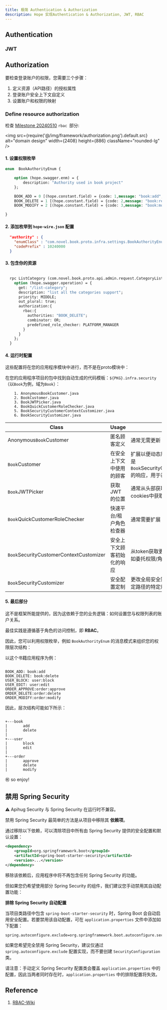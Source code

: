```yaml
---
title: 极简 Authentication & Authorization
description: Hope 实现Authentication & Authorization, JWT, RBAC
---
```



## Authentication

### JWT

## Authorization

要检查登录账户的权限，您需要三个步骤：

1. 定义资源（API路径）的授权属性
2. 登录账户安全上下文自定义
3. 设置账户和权限的映射

### Define resource authorization

检查 [Milestone 20240510](/zhCN-docs/milestone/milestone-20240510#rbac) `rbac `部分:

<img src={require('@/img/framework/authorization.png').default.src} alt="domain design" width={2408} height={886} className="rounded-lg" />


#### **1.** 设置权限枚举

```protobuf
enum  BookAuthorityEnum {

    option (hope.swagger.enm) = {
        description: "Authority used in book project"
    };

    BOOK_ADD = 0 [(hope.constant.field) = {code: 1,message: "book:add", message2: "Authority to add book"}];
    BOOK_DELETE = 1 [(hope.constant.field) = {code: 2,message: "book:remove", message2: "Authority to delete book"}];
    BOOK_MODIFY = 2 [(hope.constant.field) = {code: 3,message: "book:modify", message2: "Authority to modify book"}];

}
```

#### **2.** 添加枚举到 `hope-wire.json` 配置

```json
  "authority" : {
    "enumClass" : "com.novel.book.proto.infra.settings.BookAuthorityEnum",
    "codePrefix" : 10240000
  }
```

#### **3.** 包含你的资源

```protobuf

  rpc ListCategory (com.novel.book.proto.api.admin.request.CategoryListRequest) returns (com.novel.book.proto.api.admin.response.CategoryVoResponse) {
    option (hope.swagger.operation) = {
      get: "/list-category";
      description: "list all the categories support";
      priority: MIDDLE;
      out_plural: true;
      authorization:{
        rbac:{
          authorities: "BOOK_DELETE";
          combinator: OR;
          predefined_role_checker: PLATFORM_MANAGER
        }
      }
    };
  }
```

#### **4.** 运行时配置

这些配置将在您的应用程序模块中进行，而不是在proto模块中：

在您的应用程序项目的包中找到自动生成的代码模板：`${PKG}.infra.security`（以`Book`为例，域为`Book`）：

```shell
    1. AnonymousBookCustomer.java       
    2. BookCustomer.java                
    3. BookJWTPicker.java               
    4. BookQuickCustomerRoleChecker.java
    5. BookSecurityCustomerContextCustomizer.java
    6. BookSecurityCustomizer.java
```

| Class                                   | Usage         | Comment                                                                       |
|-----------------------------------------|---------------|-------------------------------------------------------------------------------|
| Anonymous`Book`Customer                 | 匿名顾客定义        | 通常无需更新                                                                        |
| `Book`Customer                          | 在安全上下文中使用的顾客  | 扩展以便动态加载附加字段，如权限，通常是`Book`SecurityCustomerContextCustomizer的响应，用于初始化并进行包装，需扩展 |
| `Book`JWTPicker                         | 获取JWT的位置      | 通常从头部获取，但也可以从会话或cookies中获取                                                    |
| `Book`QuickCustomerRoleChecker          | 快速平台/租户角色检查器  | 通常需要扩展                                                                        |
| `Book`SecurityCustomerContextCustomizer | 安全上下文顾客初始化的响应 | 从token获取更多详细信息，创建新的顾客，如委托权限/角色获取器                                             |
| `Book`SecurityCustomizer                | 安全配置定制        | 更改全局安全策略：如默认访问检查，或特定路径的特定规则                                                   |


#### **5.** 最后部分

这不是框架所能提供的，因为这依赖于您的业务逻辑：如何设置您与权限列表的账户关系。

最佳实践是遵循基于角色的访问控制，即 **RBAC**。

因此，您可以利用权限枚举，例如 `BookAuthorityEnum` 的消息模式来组织您的权限层次结构：

以这个书籍应用程序为例：

```

BOOK_ADD: book:add
BOOK_DELETE: book:delete
USER_BLOCK: user:block
USER_EDIT: user:edit
ORDER_APPROVE:order:approve
ORDER_DELETE:order:delete
ORDER_MODIFY:order:modify

```

因此，层次结构可能如下所示：

```shell

+---book
|       add
|       delete
|
+---user
|       block
|       edit
|
+---order
|       approve
|       delete
|       modify

```

㊗️ so enjoy!


## 禁用 Spring Security

<TipInfo>⚠️ Apihug Security 与 Spring Security 在运行时不兼容。</TipInfo>

禁用 Spring Security 最简单的方法是从项目中移除其 **依赖项**。

通过移除以下依赖，可以清除项目中所有由 Spring Security 提供的安全配置和默认设置：

```xml
<dependency>
    <groupId>org.springframework.boot</groupId>
    <artifactId>spring-boot-starter-security</artifactId>
    <version>...</version>
</dependency>
```

移除该依赖后，应用程序中将不再包含任何 Spring Security 的功能。

但如果您仍希望使用部分 Spring Security 的组件，我们建议您手动禁用其自动配置功能：

**排除 Spring Security 自动配置**

当项目类路径中包含 `spring-boot-starter-security` 时，Spring Boot 会自动启用安全配置。若要禁用该自动配置，可在 `application.properties` 文件中添加如下配置：

```properties
spring.autoconfigure.exclude=org.springframework.boot.autoconfigure.security.servlet.SecurityAutoConfiguration
```

如果您希望完全禁用 Spring Security，建议仅通过 `spring.autoconfigure.exclude` 配置实现，而不要创建 `SecurityConfiguration` 类。

请注意：手动定义 Spring Security 配置类会覆盖 `application.properties` 中的配置，因此当两者同时存在时，`application.properties` 中的排除配置将失效。

## Reference

1. [RBAC-Wiki](https://en.wikipedia.org/wiki/Role-based_access_control)

